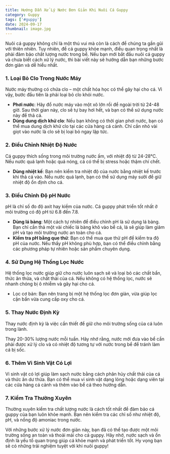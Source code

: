 ---
title: Hướng Dẫn Xử Lý Nước Đơn Giản Khi Nuôi Cá Guppy
category: Guppy
tags: ['#guppy']
date: 2024-09-17
thumbnail: image.jpg
---

Nuôi cá guppy không chỉ là một thú vui mà còn là cách để chúng ta gần gũi với thiên nhiên. Tuy nhiên, để cá guppy khỏe mạnh, điều quan trọng nhất là phải đảm bảo chất lượng nước trong bể. Nếu bạn mới bắt đầu nuôi cá guppy và chưa biết cách xử lý nước, thì bài viết này sẽ hướng dẫn bạn những bước đơn giản và dễ hiểu nhất.

### 1. Loại Bỏ Clo Trong Nước Máy

Nước máy thường có chứa clo – một chất hóa học có thể gây hại cho cá. Vì vậy, bước đầu tiên là phải loại bỏ clo khỏi nước.

- **Phơi nước**: Hãy đổ nước máy vào một xô lớn rồi để ngoài trời từ 24-48 giờ. Sau thời gian này, clo sẽ tự bay hơi hết, và bạn có thể sử dụng nước này để thả cá.
- **Dùng dung dịch khử clo**: Nếu bạn không có thời gian phơi nước, bạn có thể mua dung dịch khử clo tại các cửa hàng cá cảnh. Chỉ cần nhỏ vài giọt vào nước là clo sẽ bị loại bỏ ngay lập tức.

### 2. Điều Chỉnh Nhiệt Độ Nước

Cá guppy thích sống trong môi trường nước ấm, với nhiệt độ từ 24-28°C. Nếu nước quá lạnh hoặc quá nóng, cá có thể bị stress hoặc thậm chí chết.

- **Dùng nhiệt kế**: Bạn nên kiểm tra nhiệt độ của nước bằng nhiệt kế trước khi thả cá vào. Nếu nước quá lạnh, bạn có thể sử dụng máy sưởi để giữ nhiệt độ ổn định cho cá.

### 3. Điều Chỉnh Độ pH Nước

pH là chỉ số đo độ axit hay kiềm của nước. Cá guppy phát triển tốt nhất ở môi trường có độ pH từ 6.8 đến 7.8.

- **Dùng lá bàng**: Một cách tự nhiên để điều chỉnh pH là sử dụng lá bàng. Bạn chỉ cần thả một vài chiếc lá bàng khô vào bể cá, lá sẽ giúp làm giảm pH và tạo môi trường nước an toàn cho cá.
- **Kiểm tra pH bằng que thử**: Bạn có thể mua que thử pH để kiểm tra độ pH của nước. Nếu thấy pH không phù hợp, bạn có thể điều chỉnh bằng các phương pháp tự nhiên hoặc sản phẩm chuyên dụng.

### 4. Sử Dụng Hệ Thống Lọc Nước

Hệ thống lọc nước giúp giữ cho nước luôn sạch sẽ và loại bỏ các chất bẩn, thức ăn thừa, và chất thải của cá. Nếu không có hệ thống lọc, nước sẽ nhanh chóng bị ô nhiễm và gây hại cho cá.

- Lọc cơ bản: Bạn nên trang bị một hệ thống lọc đơn giản, vừa giúp lọc cặn bẩn vừa cung cấp oxy cho cá.

### 5. Thay Nước Định Kỳ

Thay nước định kỳ là việc cần thiết để giữ cho môi trường sống của cá luôn trong lành.

Thay 20-30% lượng nước mỗi tuần. Hãy nhớ rằng, nước mới đưa vào bể cần phải được xử lý clo và có nhiệt độ tương tự với nước trong bể để tránh làm cá bị sốc.

### 6. Thêm Vi Sinh Vật Có Lợi

Vi sinh vật có lợi giúp làm sạch nước bằng cách phân hủy chất thải của cá và thức ăn dư thừa. Bạn có thể mua vi sinh vật dạng lỏng hoặc dạng viên tại các cửa hàng cá cảnh và thêm vào bể cá theo hướng dẫn.

### 7. Kiểm Tra Thường Xuyên

Thường xuyên kiểm tra chất lượng nước là cách tốt nhất để đảm bảo cá guppy của bạn luôn khỏe mạnh. Bạn nên kiểm tra các chỉ số như nhiệt độ, pH, và nồng độ amoniac trong nước.

Với những bước xử lý nước đơn giản này, bạn đã có thể tạo được một môi trường sống an toàn và thoải mái cho cá guppy. Hãy nhớ, nước sạch và ổn định là yếu tố quan trọng giúp cá khỏe mạnh và phát triển tốt. Hy vọng bạn sẽ có những trải nghiệm tuyệt vời khi nuôi guppy!